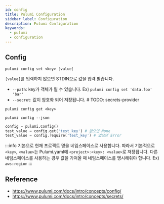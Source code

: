 ```yaml
---
id: config
title: Pulumi Configuration
sidebar_label: Configuration
description: Pulumi Configuration
keywords:
  - pulumi
  - configuration
---
```


## Config

```shell
pulumi config set <key> [value]
```

`[value]`를 입력하지 않으면 STDIN으로 값을 입력 받습니다.

- `--path`: key가 객체가 될 수 있습니다. Ex) `pulumi config set 'data.foo' 'bar'`
- `--secret`: 값이 암호화 되어 저장됩니다. # TODO: secrets-provider

```shell
pulumi config get <key>
```

```shell
pulumi config --json
```

```python
config = pulumi.Config()
test_value = config.get('test_key') # 없으면 None
test_value = config.require('test_key') # 없으면 Error
```

:::info
기본으로 현재 프로젝트 명을 네임스페이스로 사용합니다. 따라서 기본적으로 `<key>`, `<value>`는 Pulumi.yaml에 `<project>:<key>: <value>`로 저장됩니다. 다른 네임스페이스를 사용하는 경우 값을 가져올 때 네임스페이스를 명시해줘야 합니다. Ex) `aws:region`
:::

## Reference

- https://www.pulumi.com/docs/intro/concepts/config/
- https://www.pulumi.com/docs/intro/concepts/secrets/
